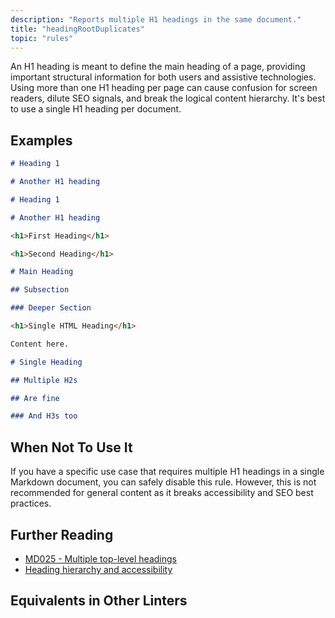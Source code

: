 ```yaml
---
description: "Reports multiple H1 headings in the same document."
title: "headingRootDuplicates"
topic: "rules"
---
```



<RuleSummary plugin="md" rule="headingRootDuplicates" />

An H1 heading is meant to define the main heading of a page, providing important structural information for both users and assistive technologies.
Using more than one H1 heading per page can cause confusion for screen readers, dilute SEO signals, and break the logical content hierarchy.
It's best to use a single H1 heading per document.

## Examples

<Tabs>
<TabItem label="❌ Incorrect">

```markdown
# Heading 1

# Another H1 heading
```

```markdown
# Heading 1

# Another H1 heading
```

```markdown
<h1>First Heading</h1>

<h1>Second Heading</h1>
```

</TabItem>
<TabItem label="✅ Correct">

```markdown
# Main Heading

## Subsection

### Deeper Section
```

```markdown
<h1>Single HTML Heading</h1>

Content here.
```

```markdown
# Single Heading

## Multiple H2s

## Are fine

### And H3s too
```

</TabItem>
</Tabs>

## When Not To Use It

If you have a specific use case that requires multiple H1 headings in a single Markdown document, you can safely disable this rule.
However, this is not recommended for general content as it breaks accessibility and SEO best practices.

## Further Reading

- [MD025 - Multiple top-level headings](https://github.com/DavidAnson/markdownlint/blob/main/doc/md025.md)
- [Heading hierarchy and accessibility](https://developer.mozilla.org/en-US/docs/Web/HTML/Element/Heading_Elements#navigation)

## Equivalents in Other Linters

<RuleEquivalents pluginId="md" ruleId="headingRootDuplicates" />
